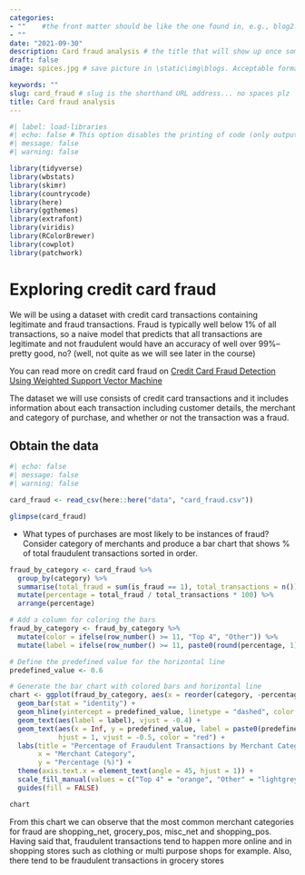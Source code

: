 ```yaml
---
categories:  
- ""    #the front matter should be like the one found in, e.g., blog2.md. It cannot be like the normal Rmd we used
- ""
date: "2021-09-30"
description: Card fraud analysis # the title that will show up once someone gets to this page
draft: false
image: spices.jpg # save picture in \static\img\blogs. Acceptable formats= jpg, jpeg, or png . Your iPhone pics wont work

keywords: ""
slug: card_fraud # slug is the shorthand URL address... no spaces plz
title: Card fraud analysis
---
```


```r
#| label: load-libraries
#| echo: false # This option disables the printing of code (only output is displayed).
#| message: false
#| warning: false

library(tidyverse)
library(wbstats)
library(skimr)
library(countrycode)
library(here)
library(ggthemes)
library(extrafont)
library(viridis)
library(RColorBrewer)
library(cowplot)
library(patchwork)

```


# Exploring credit card fraud

We will be using a dataset with credit card transactions containing legitimate and fraud transactions. Fraud is typically well below 1% of all transactions, so a naive model that predicts that all transactions are legitimate and not fraudulent would have an accuracy of well over 99%-- pretty good, no? (well, not quite as we will see later in the course)

You can read more on credit card fraud on [Credit Card Fraud Detection Using Weighted Support Vector Machine](https://www.scirp.org/journal/paperinformation.aspx?paperid=105944)

The dataset we will use consists of credit card transactions and it includes information about each transaction including customer details, the merchant and category of purchase, and whether or not the transaction was a fraud.

## Obtain the data

```r
#| echo: false
#| message: false
#| warning: false

card_fraud <- read_csv(here::here("data", "card_fraud.csv"))

glimpse(card_fraud)
```


-   What types of purchases are most likely to be instances of fraud? Consider category of merchants and produce a bar chart that shows % of total fraudulent transactions sorted in order.

```r

fraud_by_category <- card_fraud %>%
  group_by(category) %>%
  summarise(total_fraud = sum(is_fraud == 1), total_transactions = n()) %>%
  mutate(percentage = total_fraud / total_transactions * 100) %>%
  arrange(percentage)

# Add a column for coloring the bars
fraud_by_category <- fraud_by_category %>%
  mutate(color = ifelse(row_number() >= 11, "Top 4", "Other")) %>% 
  mutate(label = ifelse(row_number() >= 11, paste0(round(percentage, 1), "%"), ""))

# Define the predefined value for the horizontal line
predefined_value <- 0.6

# Generate the bar chart with colored bars and horizontal line
chart <- ggplot(fraud_by_category, aes(x = reorder(category, -percentage), y = percentage, fill = color)) +
  geom_bar(stat = "identity") +
  geom_hline(yintercept = predefined_value, linetype = "dashed", color = "red") +
  geom_text(aes(label = label), vjust = -0.4) +
  geom_text(aes(x = Inf, y = predefined_value, label = paste0(predefined_value, "%")),
            hjust = 1, vjust = -0.5, color = "red") +
  labs(title = "Percentage of Fraudulent Transactions by Merchant Category",
       x = "Merchant Category",
       y = "Percentage (%)") +
  theme(axis.text.x = element_text(angle = 45, hjust = 1)) +
  scale_fill_manual(values = c("Top 4" = "orange", "Other" = "lightgrey")) +
  guides(fill = FALSE)

chart
```
From this chart we can observe that the most common merchant categories for fraud are shopping_net, grocery_pos, misc_net and shopping_pos. Having said that, fraudulent transactions tend to happen more online and in shopping stores such as clothing or multi purpose shops for example. Also, there tend to be fraudulent transactions in grocery stores
